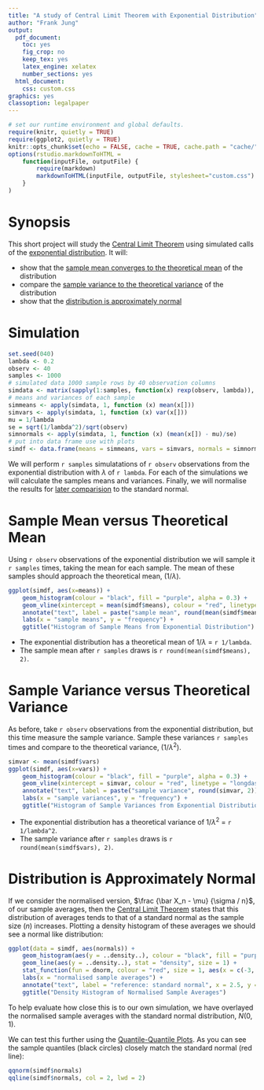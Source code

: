 ```yaml
---
title: "A study of Central Limit Theorem with Exponential Distribution"
author: "Frank Jung"
output:
  pdf_document:
    toc: yes
    fig_crop: no
    keep_tex: yes
    latex_engine: xelatex
    number_sections: yes
  html_document:
    css: custom.css
graphics: yes
classoption: legalpaper
---
```


```r
# set our runtime environment and global defaults.
require(knitr, quietly = TRUE)
require(ggplot2, quietly = TRUE)
knitr::opts_chunk$set(echo = FALSE, cache = TRUE, cache.path = "cache/", fig.path = "figure/", fig.align="center")
options(rstudio.markdownToHTML =
    function(inputFile, outputFile) {
        require(markdown)
        markdownToHTML(inputFile, outputFile, stylesheet="custom.css")
    }
)
```

# Synopsis

This short project will study the [Central Limit
Theorem](https://en.wikipedia.org/wiki/Central_limit_theorem) using simulated 
calls of the [exponential 
distribution](https://en.wikipedia.org/wiki/Exponential_distribution). It will:

- show that the [sample mean converges to the theoretical mean](#sample-mean-versus-theoretical-mean) of the distribution
- compare the [sample variance to the theoretical variance](#sample-mean-versus-theoretical-mean) of the distribution
- show that the [distribution is approximately normal](#distribution-is-approximately-normal)

# Simulation

```r
set.seed(040)
lambda <- 0.2
observ <- 40
samples <- 1000
# simulated data 1000 sample rows by 40 observation columns
simdata <- matrix(sapply(1:samples, function(x) rexp(observ, lambda)), samples, observ)
# means and variances of each sample
simmeans <- apply(simdata, 1, function (x) mean(x[]))
simvars <- apply(simdata, 1, function (x) var(x[]))
mu = 1/lambda
se = sqrt(1/lambda^2)/sqrt(observ)
simnormals <- apply(simdata, 1, function (x) (mean(x[]) - mu)/se)
# put into data frame use with plots
simdf <- data.frame(means = simmeans, vars = simvars, normals = simnormals)
```
We will perform ```r samples``` simulatations of ```r observ``` observations 
from the exponential distribution with $\lambda$ of ```r lambda```. For each of 
the simulations we will calculate the samples means and variances. Finally, we
will normalise the results for [later 
comparision](#distribution-is-approximately-normal) to the standard normal.

# Sample Mean versus Theoretical Mean

Using ```r observ``` observations of the exponential distribution we will sample
it ```r samples``` times, taking the mean for each sample. The mean of these 
samples should approach the theoretical mean, ($1/\lambda$).
```r
ggplot(simdf, aes(x=means)) +
    geom_histogram(colour = "black", fill = "purple", alpha = 0.3) +
    geom_vline(xintercept = mean(simdf$means), colour = "red", linetype = "longdash") +
    annotate("text", label = paste("sample mean", round(mean(simdf$means), 2)), x = 7, y = 80, colour = "red") +
    labs(x = "sample means", y = "frequency") +
    ggtitle("Histogram of Sample Means from Exponential Distribution")
```

* The exponential distribution has a theoretical mean of $1/\lambda$ = ```r 1/lambda```.
* The sample mean after ```r samples``` draws is ```r round(mean(simdf$means), 2)```.

# Sample Variance versus Theoretical Variance

As before, take ```r observ``` observations from the exponential distribution, 
but this time measure the sample variance. Sample these variances ```r samples```
times and compare to the theoretical variance, ($1/\lambda^2$).
```r
simvar <- mean(simdf$vars)
ggplot(simdf, aes(x=vars)) +
    geom_histogram(colour = "black", fill = "purple", alpha = 0.3) +
    geom_vline(xintercept = simvar, colour = "red", linetype = "longdash") +
    annotate("text", label = paste("sample variance", round(simvar, 2)), x = 55, y = 100, colour = "red") +
    labs(x = "sample variances", y = "frequency") +
    ggtitle("Histogram of Sample Variances from Exponential Distribution")
```

* The exponential distribution has a theoretical variance of $1/\lambda^2$ = ```r 1/lambda^2```.
* The sample variance after ```r samples``` draws is ```r round(mean(simdf$vars), 2)```.

# Distribution is Approximately Normal

If we consider the normalised version, $\frac {\bar X_n - \mu} {\sigma / n}$, of
our sample averages, then the [Central Limit 
Theorem](https://en.wikipedia.org/wiki/Central_limit_theorem) states that this 
distribution of averages tends to that of a standard normal as the sample size 
($n$) increases. Plotting a density histogram of these averages we should see a
normal like distribution:
```r
ggplot(data = simdf, aes(normals)) +
    geom_histogram(aes(y = ..density..), colour = "black", fill = "purple", alpha = 0.3) +
    geom_line(aes(y = ..density..), stat = "density", size = 1) +
    stat_function(fun = dnorm, colour = "red", size = 1, aes(x = c(-3, 3))) +
    labs(x = "normalised sample averages") +
    annotate("text", label = "reference: standard normal", x = 2.5, y = 0.35, colour = "red") +
    ggtitle("Density Histogram of Normalised Sample Averages")
```

To help evaluate how close this is to our own simulation, we have overlayed the
normalised sample averages with the standard normal distribution, $N(0,1)$.

We can test this further using the [Quantile-Quantile
Plots](https://stat.ethz.ch/R-manual/R-devel/library/stats/html/qqnorm.html). As
you can see the sample quantiles (black circles) closely match the standard 
normal (red line):
```r
qqnorm(simdf$normals)
qqline(simdf$normals, col = 2, lwd = 2)
```
